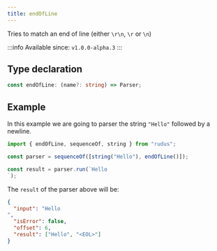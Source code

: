 ```yaml
---
title: endOfLine
---
```


Tries to match an end of line (either `\r\n`, `\r` or `\n`)

:::info
Available since: `v1.0.0-alpha.3`
:::

## Type declaration

```ts
const endOfLine: (name?: string) => Parser;
```

## Example

In this example we are going to parser the string `"Hello"` followed by a newline.

```ts
import { endOfLine, sequenceOf, string } from "rudus";

const parser = sequenceOf([string("Hello"), endOfLine()]);

const result = parser.run(`Hello
`);
```

The `result` of the parser above will be:

```json
{
  "input": "Hello
",
  "isError": false,
  "offset": 6,
  "result": ["Hello", "<EOL>"]
}
```
